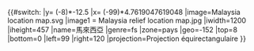 {{#switch:{{{1}}}
|y= ({{{2}}}-8)*-12.5
|x= ({{{3}}}-99)*4.7619047619048
|image=Malaysia location map.svg
|image1 = Malaysia relief location map.jpg
|iwidth=1200
|iheight=457
|name=馬來西亞
|genre=fs
|zone=pays
|geo=-152
|top=8
|bottom=0
|left=99
|right=120
|projection=Projection équirectangulaire
}}<noinclude>{{Location map/Info|Malaysia}}
{{Documentation}}
</noinclude>